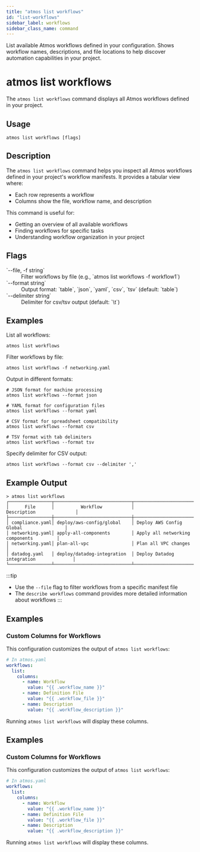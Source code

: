```yaml
---
title: "atmos list workflows"
id: "list-workflows"
sidebar_label: workflows
sidebar_class_name: command
---
```


<Intro>
List available Atmos workflows defined in your configuration. Shows workflow names, descriptions, and file locations to help discover automation capabilities in your project.
</Intro>

# atmos list workflows

The `atmos list workflows` command displays all Atmos workflows defined in your project.

## Usage

```shell
atmos list workflows [flags]
```

## Description

The `atmos list workflows` command helps you inspect all Atmos workflows defined in your project's workflow manifests. It provides a tabular view where:

- Each row represents a workflow
- Columns show the file, workflow name, and description

This command is useful for:
- Getting an overview of all available workflows
- Finding workflows for specific tasks
- Understanding workflow organization in your project

## Flags

<dl>
  <dt>`--file, -f string`</dt>
  <dd>Filter workflows by file (e.g., `atmos list workflows -f workflow1`)</dd>
  <dt>`--format string`</dt>
  <dd>Output format: `table`, `json`, `yaml`, `csv`, `tsv` (default: `table`)</dd>
  <dt>`--delimiter string`</dt>
  <dd>Delimiter for csv/tsv output (default: `\t`)</dd>
</dl>

## Examples

List all workflows:
```shell
atmos list workflows
```

Filter workflows by file:
```shell
atmos list workflows -f networking.yaml
```

Output in different formats:
```shell
# JSON format for machine processing
atmos list workflows --format json

# YAML format for configuration files
atmos list workflows --format yaml

# CSV format for spreadsheet compatibility
atmos list workflows --format csv

# TSV format with tab delimiters
atmos list workflows --format tsv
```

Specify delimiter for CSV output:
```shell
atmos list workflows --format csv --delimiter ','
```

## Example Output

```shell
> atmos list workflows
┌────────────────┬─────────────────────────────┬─────────────────────────────────────────┐
│      File      │          Workflow           │               Description               │
├────────────────┼─────────────────────────────┼─────────────────────────────────────────┤
│ compliance.yaml│ deploy/aws-config/global    │ Deploy AWS Config Global                │
│ networking.yaml│ apply-all-components        │ Apply all networking components         │
│ networking.yaml│ plan-all-vpc                │ Plan all VPC changes                    │
│ datadog.yaml   │ deploy/datadog-integration  │ Deploy Datadog integration              │
└────────────────┴─────────────────────────────┴─────────────────────────────────────────┘
```

:::tip
- Use the `--file` flag to filter workflows from a specific manifest file
- The `describe workflows` command provides more detailed information about workflows
:::


## Examples

### Custom Columns for Workflows

This configuration customizes the output of `atmos list workflows`:

```yaml
# In atmos.yaml
workflows:
  list:
    columns:
      - name: Workflow
        value: "{{ .workflow_name }}"
      - name: Definition File
        value: "{{ .workflow_file }}"
      - name: Description
        value: "{{ .workflow_description }}"
```
Running `atmos list workflows` will display these columns.

## Examples

### Custom Columns for Workflows

This configuration customizes the output of `atmos list workflows`:

```yaml
# In atmos.yaml
workflows:
  list:
    columns:
      - name: Workflow
        value: "{{ .workflow_name }}"
      - name: Definition File
        value: "{{ .workflow_file }}"
      - name: Description
        value: "{{ .workflow_description }}"
```
Running `atmos list workflows` will display these columns.
